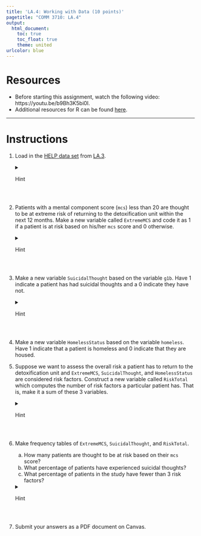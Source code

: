 ```yaml
---
title: 'LA.4: Working with Data (10 points)'
pagetitle: "COMM 3710: LA.4"
output:
  html_document:
    toc: true
    toc_float: true
    theme: united
urlcolor: blue
---
```


# Resources
- Before starting this assignment, watch the following video: https://youtu.be/b9Bh3K5bi0I.
- Additional resources for R can be found [here](https://rpubs.com/yesun/652965).

---

# Instructions
1. Load in the [HELP data set](https://utah.instructure.com/files/102658359/download?download_frd=1) from [LA.3](https://sarakyeo.github.io/COMM-3710/LA/LA.3.html). 
<details>
<summary>Hint</summary>

   The command to read a .csv data file to an object named `helpdata` in R is:
   ```
   helpdata <- read.csv("HELP.csv")
   ```
</details>
<br>

2. Patients with a mental component score (`mcs`) less than 20 are thought to be at extreme risk of returning to the detoxification unit within the next 12 months. Make a new variable called `ExtremeMCS` and code it as 1 if a patient is at risk based on his/her `mcs` score and 0 otherwise. 
<details>
<summary>Hint</summary>

   One way to create a new variable in the `helpdata` data frame is to use the following command:
   ```
   helpdata$ExtremeMCS <- ifelse(helpdata$mcs < 20, 1, 0)
   ```
</details> 
<br>

3. Make a new variable `SuicidalThought` based on the variable `g1b`. Have 1 indicate a patient has had suicidal thoughts and a 0 indicate they have not. 
<details>
<summary>Hint</summary>

   You can use the same logic from the command in Q2 to create this variable. If you need help with the `ifelse` command, type `?ifelse` in the Console window of RStudio.
</details>
<br>

4. Make a new variable `HomelessStatus` based on the variable `homeless`. Have 1 indicate that a patient is homeless and 0 indicate that they are housed.
<br>

5. Suppose we want to assess the overall risk a patient has to return to the detoxification unit and `ExtremeMCS`, `SuicidalThought`, and `HomelessStatus` are considered risk factors. Construct a new variable called `RiskTotal` which computes the number of risk factors a particular patient has. That is, make it a sum of these 3 variables.
<details>
<summary>Hint</summary>

   You want to create a new variable called `RiskTotal`, which is the sum of `ExtremeMCS`, `SuicidalThought`, and `HomelessStatus`. One way to do this is to transform the data (*Note*: Like most things in R, there are many other ways to do this):
   ```
   helpdata <- transform(helpdata, RiskTotal = ExtremeMCS + SuicidalThought + HomelessStatus)
   ```
</details>
<br>

6. Make frequency tables of `ExtremeMCS`, `SuicidalThought`, and `RiskTotal`.
      a. How many patients are thought to be at risk based on their `mcs` score? <!--91-->
      b. What percentage of patients have experienced suicidal thoughts? <!--28.0%-->
      c. What percentage of patients in the study have fewer than 3 risk factors? <!--94.9%-->

   <details>
   <summary>Hint</summary>

      Refer to LA.3 to review creating frequency tables.
   </details>
<br>

7. Submit your answers as a PDF document on Canvas.

